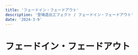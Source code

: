 ---
title: 'フェードイン・フェードアウト'
description: '登場退出エフェクト / フェードイン・フェードアウト'
date: '2024-3-9'
---
# フェードイン・フェードアウト